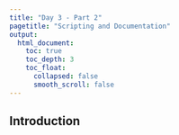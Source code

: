 ```yaml
---
title: "Day 3 - Part 2"
pagetitle: "Scripting and Documentation"
output:
  html_document:
    toc: true
    toc_depth: 3
    toc_float:
      collapsed: false
      smooth_scroll: false
---
```


## Introduction